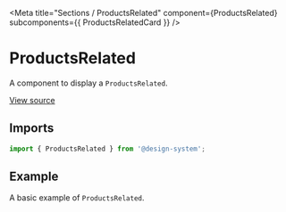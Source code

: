 
<Meta
  title="Sections / ProductsRelated"
  component={ProductsRelated}
  subcomponents={{ ProductsRelatedCard }}
/>

# ProductsRelated

A component to display a `ProductsRelated`.

[View source](https://github.com/actarian/design-system/tree/main/src/@sections/products-related)

## Imports

```js
import { ProductsRelated } from '@design-system';
```

## Example

A basic example of `ProductsRelated`.

<Canvas>
  <Story name="ProductsRelated">
    <ProductsRelated />
  </Story>
  <Story name="ProductsRelatedCard">
    <ProductsRelatedCard maxWidth="540px" margin="3rem" />
  </Story>
</Canvas>
